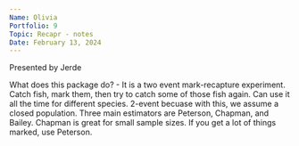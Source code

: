 ```yaml
---
Name: Olivia
Portfolio: 9
Topic: Recapr - notes
Date: February 13, 2024
---
```



Presented by Jerde

What does this package do?
- It is a two event mark-recapture experiment. Catch fish, mark them, then try to catch some of those fish again. Can use it all the time for different species. 2-event becuase with this, we assume a closed population. Three main estimators are Peterson, Chapman, and Bailey. Chapman is great for small sample sizes. If you get a lot of things marked, use Peterson.








